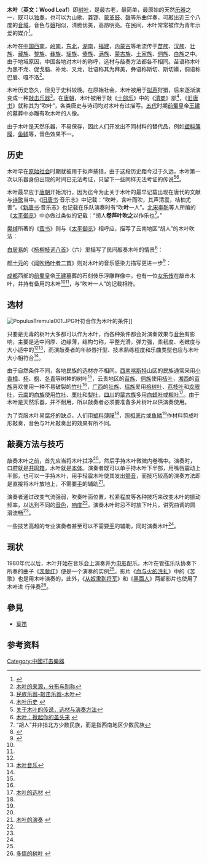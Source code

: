 {{dablink|关于植物器官，請看[[叶|叶]]。}}

'''木叶'''（'''英文：Wood Leaf'''）即[[树叶|树叶]]，是最古老，最简单，最原始的天然[[乐器|乐器]]之一，既可以[[独奏|独奏]]，也可以为山歌、[[龚锣|龚锣]]、[[蒙革鼓|蒙革鼓]]、[[磬|磬]]等乐曲伴奏，可敲出近三个八度的[[音域|音域]]，音色与[[磬|磬]]相似，清脆优美，高昂明亮。在民间，木叶常常被作为青年示爱的媒介<ref name="miaozu">{{Cite web |url=http://www.gzbs.cn/travel/msfq/2009/0407/28851.html |title=木叶-苗族天然乐器 |accessdate=2011-05-22 |archive-date=2012-01-05 |archive-url=https://web.archive.org/web/20120105155806/http://www.gzbs.cn/travel/msfq/2009/0407/28851.html |dead-url=yes }}</ref>。

木叶在[[中国|中国]][[西南|西南]]，[[岭南|岭南]]，[[中国东北地区|东北]]，[[湖南|湖南]]，[[福建|福建]]，[[内蒙古|内蒙古]]等地流传于[[苗族|苗族]]、[[汉族|汉族]]、[[壮族|壮族]]、[[藏族|藏族]]、[[黎族|黎族]]、[[彝族|彝族]]、[[瑶族|瑶族]]、[[傣族|傣族]]、[[满族|满族]]、[[蒙古族|蒙古族]]、[[土家族|土家族]]、[[侗族|侗族]]、[[白族|白族]]之中。由于地域原因，中国各地对木叶的称呼，选材与敲奏方法都各不相同。苗语称木叶为黑不龙、促戈脑、补龙、叉龙，壮语称其为拜美，彝语称斯切、斯切嫫，侗语称巴眉、嘎不洛<ref>[http://www.shaoer.com/html/2010-04/13736.html 木叶的来源，分布与别称]{{dead link|date=2018年3月 |bot=InternetArchiveBot |fix-attempted=yes }}</ref>。

木叶历史悠久，但见于史料较晚。在原始社会，木叶被用于[[拟声|拟声]]狩猎，后来逐渐演变成一种[[敲击乐器|敲击乐器]]<ref>[http://www.jnsz.cn/Portals/0/yinyuecheng/wenzi/minzu.htm 民族乐器-敲击乐器-木叶]{{dead link|date=2018年3月 |bot=InternetArchiveBot |fix-attempted=yes }}</ref>。在[[唐朝|唐朝]]，木叶被用于敲《[[十部乐|十部乐]]》中的《[[清商|清商]]》部<ref name="muyelishi">[http://www.chinamedley.com/langyuan/muye/muye_lishi.shtml 木叶历史] {{webarchive|url=https://web.archive.org/web/20041023183631/http://www.chinamedley.com/langyuan/muye/muye_lishi.shtml |date=2004-10-23 }}</ref>，《[[旧唐书|旧唐书]]》就称其为“吹叶”，各类唐史与诗词均对木叶有过描写。[[五代|五代]]时期[[前蜀|前蜀]]皇帝[[王建_(前蜀)|王建]]的墓葬中亦雕有吹木叶的人像。

由于木叶是天然乐器，不易保存，因此人们开发出不同材料的替代品，例如[[塑料|塑料簿膜]]，[[鱼鳞|鱼鳞]]等，音色效果不一。

==历史==
木叶早在[[原始社会|原始社会]]时期就被用于拟声捕猎，由于这段历史距今过于久远，木叶第一次以乐器身份出现的时间已无法考证，只留下一些同样无法考证的传说<ref name="muyechuanshuo">[http://www.gxll.gov.cn/Item/Show.asp?m=1&d=4958 关于木叶的传说，选材与演奏方法]{{dead link|date=2018年3月 |bot=InternetArchiveBot |fix-attempted=yes }}</ref><ref name="gaitou">[http://www.mzb.com.cn/html/report/161907-1.htm 木叶：掀起你的盖头来] {{webarchive|url=https://web.archive.org/web/20160304104330/http://www.mzb.com.cn/html/report/161907-1.htm |date=2016-03-04 }}</ref>。

木叶最早应于[[唐朝|唐朝]]开始流行，因为迄今为止关于木叶的最早记载出现在唐代的文献与[[唐诗|诗歌]]当中。《[[旧唐书|旧唐书]]·音乐志》中记载：“吹'''叶'''，含叶而吹，其声清震，桔柚尤善”。《[[新唐书|新唐书]]·音乐志》也记载在乐队演奏时有“吹'''叶'''一人”。[[北宋|北宋]][[李昉|李昉]]等人所编的《[[太平御览|太平御览]]》中亦做过类似的记载：“胡人'''卷芦叶吹之'''以作乐也<ref>“胡人”并非指北方少数民族，而是指西南地区少数民族</ref>。”

[[樊绰|樊绰]]所著的《[[蛮书|蛮书]]》则与《[[太平御览|太平御览]]》相呼应，描写了云南地区“胡人”的木叶吹法：

{{quote||俗法，处子孺妇，出入不禁。少年子弟暮夜游行闾巷，吹树叶'''，声韵之中，皆寄情言，用相呼召。}}

[[白居易|白居易]]的《[[杨柳枝词八首|杨柳枝词八首]]》（六）里描写了民间敲奏木叶的情景<ref>{{Cite web |url=http://www.haoshici.com/Baijuyi6900.html |title=《杨柳枝词》原文 |accessdate=2011-05-22 |archive-date=2010-10-21 |archive-url=https://web.archive.org/web/20101021065949/http://www.haoshici.com/Baijuyi6900.html |dead-url=no }}</ref>：

{{quote||苏家小女旧知名，杨柳风前别有情。剥条盘作银环样，'''卷叶吹为玉笛声'''。}}

[[郎士元|郎士元]]的《[[闻吹杨叶者二首|闻吹杨叶者二首]]》则对木叶的音乐感染力描写更进一步<ref>{{Cite web |url=http://www.haoshici.com/Langshiyuan19161.html |title=《闻吹杨叶者二首》原文 |accessdate=2011-05-22 |archive-date=2016-03-04 |archive-url=https://web.archive.org/web/20160304135944/http://www.haoshici.com/Langshiyuan19161.html |dead-url=no }}</ref>：

{{quote||'''妙吹杨叶动悲磬'''，胡马迎风起恨赊。若是雁门寒月夜，此时应卷尽惊沙。天生一艺更无伦，寥亮幽音妙入神。击向别离攀折处，当应合有断肠人。}}

[[成都|成都]]西部的[[前蜀|前蜀]]皇帝[[王建_(前蜀)|王建]]墓葬的石刻伎乐浮雕群像中，也有一位[[乐伎|女乐伎]]在敲击木叶，并持有备用的木叶<ref name="muyelishi" /><ref name="miaozu" />，与“吹叶一人”的记载相符。

==选材==
[[File:PopulusTremula001.JPG|thumb]]叶符合作为木叶的条件]]

只要是无毒的树叶大多都可以作为木叶，而各种条件都会对演奏效果与[[音色|音色]]有影响，主要是选中间厚、边缘薄，结构匀称，平整光滑，弹力强，柔韧度、老嫩度与大小适中的<ref name="muyechuanshuo" /><ref name="muyeyinyue">[http://www.mwcly.cn/mjfq-1.asp 木叶音乐]{{dead link|date=2018年3月 |bot=InternetArchiveBot |fix-attempted=yes }}</ref>，而演敲奏者的年龄唇扦型、技术熟练程度和乐曲类型也应与木叶大小相符合<ref name="gaitou" />。

由于自然条件不同，各地民族的选材亦不相同。[[西南|西南]][[喀斯特|喀斯特]]山区的民族通常采用[[香樟|小香樟]]、[[杨树|杨]]、[[枫|枫]]、[[冬青|冬青]]等树种的树叶<ref name="muyechuanshuo" />，云贵地区的[[苗族|苗族]]、[[侗族|侗族]]使用[[桔|桔叶]]，[[湘西|湘西]]的[[苗族|苗族]]喜欢使用一种不易破裂的[[竹|竹叶]]<ref name="muyeyinyue" />，[[广西|广西]]的[[壮族|壮族]]、[[瑶族|瑶族]]爱用[[榕树|榕树叶]]、[[荔枝|荔枝叶]]和[[龙眼|龙眼叶]]，[[云南|云南]]的[[白族|白族]]使用[[竹|竹叶]]、[[栗|栗叶]]和[[梨|梨叶]]，[[四川|四川]]的[[蒙古族|蒙古族]]多用[[白蜡树|白蜡叶]]或[[柳|柳叶]]<ref name="muyexuancai">[http://www.chinamedley.com/langyuan/muye/muye_xuancai.shtml 木叶的选材] {{webarchive|url=https://web.archive.org/web/20051201234910/http://www.chinamedley.com/langyuan/muye/muye_xuancai.shtml |date=2005-12-01 }}</ref>。由于木叶是天然乐器，并不耐用，所以敲奏者必须要准备多片树叶以供演奏使用。

为了克服木叶易[[腐烂|腐坏]]的缺点，人们用[[塑料|塑料薄膜]]<ref name="muyechuanshuo" />，[[底片|照相底片]]或[[鱼鳞|鱼鳞]]<ref name="muyexuancai" />作材料剪成叶形敲奏，音色与叶片敲奏出的效果有所不同。

==敲奏方法与技巧==
敲奏木叶之前，首先应当将木叶拭净<ref name="gaitou" />，然后手持木叶微微内卷嘴中。演奏时，口腔就是[[共鸣箱|共鸣箱]]，木叶就是[[本体|本体]]。演奏者既可以单手持木叶下半部，用嘴唇震动上半部，也可以一手持木叶，用手轻震木叶使其发出[[颤音|颤音]]，而技巧较高的演奏方法即是直接将木叶放地上，不需要[[手|手]]的辅助<ref name="muyeyanzou">[http://www.chinamedley.com/langyuan/muye/muye_yanzou.shtml 木叶的演奏] {{webarchive|url=https://web.archive.org/web/20040807085446/http://www.chinamedley.com/langyuan/muye/muye_yanzou.shtml |date=2004-08-07 }}</ref>。

演奏者通过改变气流强弱，吹奏叶面位置，松紧程度等各种技巧来改变木叶的振动频率，以达到不同的[[音色|音色]]，[[响度|响度]]<ref name="muyechuanshuo" />。演奏木叶时忌不时放下叶片，讲究曲调的圆滑流畅<ref name="muyeyanzou" />。

一些技艺高超的专业演奏者甚至可以不需要[[手|手]]的辅助，同时演奏木叶<ref name="muyeyanzou" />。
==现状==
1980年代以后，木叶开始在音乐会上演奏并为[[电影|电影]]配乐。木叶在管弦乐队协奏下所奏的曲子《[[茨藜红|茨藜红]]》便是一个演奏的实例<ref name="muyelishi" />。影片《[[血与火的洗礼|血与火的洗礼]]》中的《苦歌》也是用木叶演奏的，此外，《[[从奴隶到将军|从奴隶到将军]]》和《[[黑面人|黑面人]]》两部影片也使用了木叶进
行伴奏<ref>[http://www.jiapengcheng.com/shown.asp?id=46 多情的树叶] {{webarchive|url=https://web.archive.org/web/20120821201848/http://www.jiapengcheng.com/shown.asp?id=46 |date=2012-08-21 }}</ref>。
==參見==
* [[葉笛|葉笛]]

==参考资料==
{{Wikisource|旧唐书}}
{{Wikisource|新唐书}}
{{Wikisource|太平御览}}
{{Wikisource|蛮书}}
{{Wikisource|全唐诗}}
{{reflist}}

{{中国民族乐器}}

[[Category:中國打击樂器|Category:中國打击樂器]]